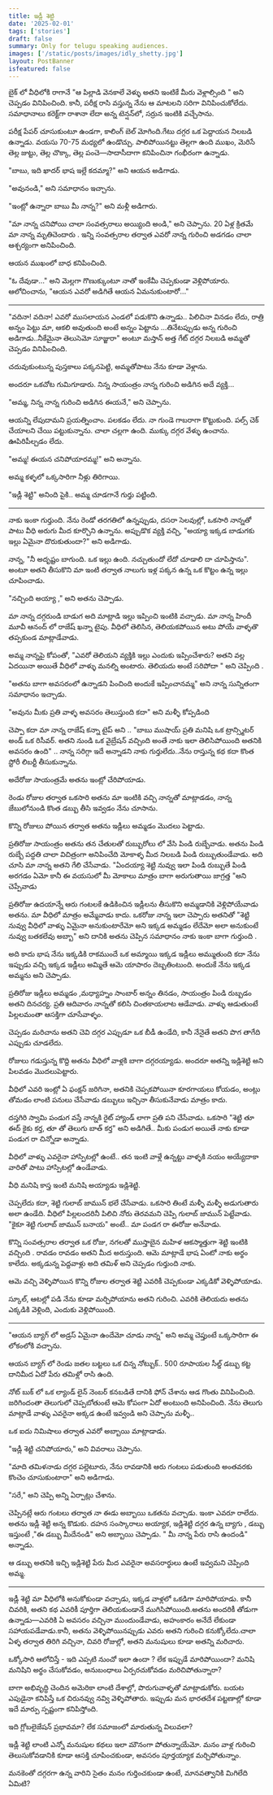 ```yaml
---
title: ఇడ్లీ శెట్టి
date: '2025-02-01'
tags: ['stories']
draft: false
summary: Only for telugu speaking audiences. 
images: ['/static/posts/images/idly_shetty.jpg']
layout: PostBanner
isfeatured: false
---
```

బైక్ లో వీధిలోకి రాగానే "ఆ పిల్లాడి వెనకాలే వెళ్ళు అతని ఇంటికే మీరు వెళ్లాల్సింది " అని చెప్పడం వినిపించింది. కానీ, పరీక్ష రాసి వస్తున్న నేను ఆ మాటలని సరిగా వినిపించుకోలేదు. సమాధానాలు కరెక్ట్‌గా రాశానా లేదా అన్న టెన్షన్‌లో, సర్రున ఇంటికి వచ్చేసాను. 

పరీక్ష పేపర్ చూసుకుంటూ ఉండగా, కాలింగ్ బెల్ మోగింది.గేటు దగ్గర ఒక పెద్దాయన నిలబడి ఉన్నాడు. వయసు 70-75 మధ్యలో ఉండొచ్చు. పాలిపోయినట్టు తెల్లగా ఉంది ముఖం, మెరిసే తెల్ల జుట్టు, తెల్ల చొక్కా, తెల్ల పంచె—సాదాసీదాగా కనిపించినా గంభీరంగా ఉన్నాడు. 

"బాబు, ఇది ఖాదర్ భాష ఇల్లే కదమ్మా?" అని ఆయన అడిగాడు. 

"అవునండి," అని సమాధానం ఇచ్చాను.

"ఇంట్లో ఉన్నారా బాబు మీ నాన్న?" అని మళ్లీ అడిగారు. 

"మా నాన్న చనిపోయి చాలా సంవత్సరాలు అయ్యింది అండి," అని చెప్పాను. 20 ఏళ్ల క్రితమే మా నాన్న మృతిచెందారు . ఇన్ని సంవత్సరాల తర్వాత ఎవరో నాన్న గురించి అడగడం చాలా ఆశ్చర్యంగా అనిపించింది. 

ఆయన ముఖంలో బాధ కనిపించింది. 

"ఓ దేవుడా..." అని మెల్లగా గొణుక్కుంటూ నాతో ఇంకేమీ చెప్పకుండా వెళ్లిపోయారు. ఆలోచించాను, "ఆయన ఎవరో అడిగితే ఆయన ఏమనుకుంటారో..."  

****************************************************************************************** 

"వదినా! వదినా! ఎవరో ముసలాయన ఎండలో పడుకొని ఉన్నాడు.. పిలిచినా వినడం లేదు, రాత్రి అన్నం పెట్టు మా, ఆకలి అవుతుంది అంటే అన్నం పెట్టాను …తినేటప్పుడు అన్న గురించి అడిగాడు..నీకేమైనా తెలుసెమో సూజ్జురా" అంటూ మస్తాన్ అత్త గేట్ దగ్గర నిలబడి అమ్మతో చెప్పడం వినిపించింది. 

చదువుకుంటున్న పుస్తకాలు పక్కనపెట్టి, అమ్మతోపాటు నేను కూడా వెళ్లాను. 

అందరూ ఒకచోట గుమిగూడారు. నిన్న సాయంత్రం నాన్న గురించి అడిగిన అదే వ్యక్తి… 

"అమ్మ, నిన్న నాన్న గురించి అడిగిన ఈయనే," అని చెప్పాను.  

ఆయన్ని లేపుదామని ప్రయత్నించాం. పలకడం లేదు. నా గుండె గాబరాగా కొట్టుకుంది. పల్స్ చెక్ చేయాలని చేయి పట్టుకున్నాను. చాలా చల్లగా ఉంది. ముక్కు దగ్గర వేళ్ళు ఉంచాను. ఊపిరిపీల్చడం లేదు. 

"అమ్మ! ఈయన చనిపోయారమ్మ!" అని అన్నాను. 

అమ్మ కళ్ళలో ఒక్కసారిగా నీళ్లు తిరిగాయి. 

"ఇడ్లీ శెట్టి" అనింది పైకి.. అమ్మ చూడగానే గుర్తు పట్టింది. 

****************************************************************************************** 

నాకు ఇంకా గుర్తుంది. నేను రెండో తరగతిలో ఉన్నప్పుడు, దసరా సెలవుల్లో, ఒకసారి నాన్నతో పాటు వీధి అరుగు మీద కూర్చొని ఉన్నాను. అప్పుడొక వ్యక్తి వచ్చి, "అయ్యా ఇక్కడ బాడుగకు ఇల్లు ఏమైనా దొరుకుతుందా?" అని అడిగాడు. 

నాన్న, "నీ అదృష్టం బాగుంది. ఒక ఇల్లు ఉంది. నచ్చుతుందో లేదో చూడాలి దా చూపిస్తాను". అంటూ అతని తీసుకొని మా ఇంటి తర్వాత నాలుగు ఇళ్ల పక్కన ఉన్న ఒక కొట్టం ఉన్న ఇల్లు చూపించాడు. 

"నచ్చింది అయ్యా ," అని అతను చెప్పాడు. 

మా నాన్న దగ్గరుండి బాడుగ అది మాట్లాడి ఇల్లు ఇప్పించి ఇంటికి వచ్చాడు. మా నాన్న హిందీ మూవీ ఆనంద్ లో రాజేష్ ఖన్నా టైపు. వీధిలో తెలిసిన, తెలియకపోయిన అటు పోయే వాళ్ళతొ తప్పకుండ మాట్లాడేవాడు. 

అమ్మ నాన్నపై కోపంతో, "ఎవరో తెలియని వ్యక్తికి ఇల్లు ఎందుకు ఇప్పించేశారు? అతని వల్ల ఏదయినా అయితే వీధిలో వాళ్ళు మనల్ని అంటారు. తెలియదు అంటే సరిపోదా " అని చెప్పింది . 

"అతను బాగా అవసరంలో ఉన్నాడని పించింది అందుకే ఇప్పించానమ్మ" అని నాన్న సున్నితంగా సమాధానం ఇచ్చాడు. 

"అవును మీకు ప్రతి వాళ్ళ అవసరం తెలుస్తుంది కదా" అని మళ్ళీ కోప్పడింది 

చెప్పా కదా మా నాన్న రాజేష్ కన్నా టైప్ అని .. "బాబు ముషాయ్ ప్రతి మనిషి ఒక ట్రాన్స్మిటర్ అండ్ ఒక రిసీవర్. అతని నుండి ఒక వైబ్రేషన్ వచ్చింది అంతే నాకు ఇలా తెలిసిపోయింది అతనికి అవసరం ఉంది" .. నాన్న సరిగ్గా ఇదే అన్నాడని నాకు గుర్తులేదు..నేను రాస్తున్న కథ కదా కొంత స్టోరీ లిబర్టీ తీసుకున్నాను. 

అదేరోజు సాయంత్రమే అతను ఇంట్లో చేరిపోయాడు. 

రెండు రోజుల తర్వాత ఒకసారి అతను మా ఇంటికి వచ్చి నాన్నతో మాట్లాడడం, నాన్న జేబులోనుండి కొంత డబ్బు తీసి ఇవ్వడం నేను చూసాను. 

కొన్ని రోజులు పోయిన తర్వాత అతను ఇడ్లీలు అమ్మడం మొదలు పెట్టాడు. 

ప్రతిరోజు సాయంత్రం అతను తన చేతులతో రుబ్బురోలు లో వేసి పిండి రుబ్బేవాడు. అతను పిండి రుబ్బే పద్ధతి చాలా విచిత్రంగా అనిపించేది మోకాళ్ళ మీద నిలబడి పిండి రుబ్బుతుండేవాడు. అది చూసి మా నాన్న అతని గేలి చేసేవాడు.
"ఏందయ్యా శెట్టి నువ్వు ఇలా పిండి రుబ్బుతే పిండి అరగడం ఏమో కానీ ఈ వయసులో మీ మోకాలు మాత్రం బాగా అరుగుతాయి జాగ్రత్త "అని చెప్పేవాడు 

ప్రతిరోజు ఉదయాన్నే ఆరు గంటలకే ఉడికించిన ఇడ్లీలను తీసుకొని అమ్మడానికి వెళ్లిపోయేవాడు అతను. మా వీధిలో మాత్రం అమ్మేవాడు కాదు. ఒకరోజు నాన్న ఇలా చెప్పారు అతనితో "శెట్టి నువ్వు వీధిలో వాళ్ళు ఏమైనా అనుకుంటారేమో అని ఇక్కడ అమ్మడం లేదేమో అలా అనుకుంటే నువ్వు బతకలేవు అబ్బా" అని దానికి అతను చెప్పిన సమాధానం నాకు ఇంకా బాగా గుర్తుంది .

అది కాదు భాష నేను ఇక్కడికి రాకముందే ఒక అమ్మాయి ఇక్కడ ఇడ్లీలు అమ్ముతుంది కదా నేను ఇప్పుడు వచ్చి ఇక్కడ ఇడ్లీలు అమ్మితే ఆమె యాపారం దెబ్బతింటుంది. అందుకే నేను ఇక్కడ అమ్మను అని చెప్పాడు. 

ప్రతిరోజు ఇడ్లీలు అమ్మడం ,మధ్యాహ్నం సాంబార్ అన్నం తినడం, సాయంత్రం పిండి రుబ్బడం అతని దినచర్య. ప్రతి ఆదివారం నాన్నతో కలిసి చింతకాయలాట ఆడేవాడు. వాళ్ళు ఆడుతుంటే పిల్లలమంతా ఆసక్తిగా చూసేవాళ్ళం. 

చెప్పడం మరిచాను అతని చెవి దగ్గర ఎప్పుడూ ఒక బీడీ ఉండేది, కానీ నేనైతే అతని పొగ తాగేది ఎప్పుడు చూడలేదు. 

రోజులు గడుస్తున్న కొద్ది అతను వీధిలో వాళ్లకి బాగా దగ్గరయ్యాడు. అందరూ అతన్ని ఇడ్లిశెట్టి అని పిలవడం మొదలుపెట్టారు. 

వీధిలో ఎవరి ఇంట్లో ఏ ఫంక్షన్ జరిగినా, అతనికి చెప్పకపోయినా కూరగాయలు కోయడం, అంట్లు తోమడం లాంటి పనులు చేసేవాడు డబ్బులు ఇచ్చినా తీసుకునేవాడు మాత్రం కాదు. 

దస్తగిరి స్వామి పండుగ వస్తే నాన్నకి రైట్ హ్యాండ్ లాగా ప్రతి పని చేసేవాడు. ఒకసారి "శెట్టి తూ ఈద్ కైకు కర్త, తూ తో తెలుగు బాత్ కర్త" అని అడిగితే.. మీకు పండుగ అయితే నాకు కూడా పండుగ రా చిన్నోడా అన్నాడు. 

వీధిలో వాళ్ళు ఎవరైనా హాస్పిటల్లో ఉంటే.. తన ఇంటి వాళ్లే ఉన్నట్టు వాళ్ళకి నయం అయ్యేదాకా వారితో పాటు హాస్పిటల్లో ఉండేవాడు. 

వీధి మనిషి కాస్త ఇంటి మనిషి అయ్యాడు ఇడ్లిశెట్టి. 

చెప్పలేదు కదా, శెట్టి గులాబ్ జామున్ భలే చేసేవాడు. ఒకసారి తింటే మళ్ళీ మళ్ళీ అడుగుతారు అలా ఉండేది. వీధిలో పిల్లలందరినీ పిలిచి నోరు తెరవమని చెప్పి గులాబ్ జామున్ పెట్టేవాడు. "కైకూ శెట్టి గులాబ్ జామున్ బనాయ" అంటే.. మా పండగ రా ఈరోజు అనేవాడు. 

కొన్ని సంవత్సరాల తర్వాత ఒక రోజు, నగలతో ముస్తాబైన మహిళ ఆకస్మాత్తుగా శెట్టి ఇంటికి వచ్చింది . రావడం రావడం అతని మీద అరుస్తుంది. ఆమె మాట్లాడే భాష ఏంటో నాకు అర్థం కాలేదు. అక్కడున్న పెద్దవాళ్లు అది తమిళ్ అని చెప్పడం గుర్తుంది నాకు. 

ఆమె వచ్చి వెళ్ళిపోయిన కొన్ని రోజుల తర్వాత శెట్టి ఎవరికీ చెప్పకుండా ఎక్కడికో వెళ్ళిపోయాడు. 

స్కూల్, ఆటల్లో పడి నేను కూడా మర్చిపోయాను అతని గురించి. ఎవరికి తెలియదు అతను ఎక్కడికి వెళ్లింది, ఎందుకు వెళ్లిపోయింది. 

****************************************************************************************** 

"ఆయన బ్యాగ్ లో అడ్రస్ ఏమైనా ఉందేమో చూడు నాన్న" అని అమ్మ చెప్తుంటే ఒక్కసారిగా ఈ లోకంలోకి వచ్చాను. 

ఆయన బ్యాగ్ లో రెండు జతల బట్టలు ఒక చిన్న నోట్బుక్.. 500 రూపాయల సీల్డ్ డబ్బు కట్ట దానిమీద ఏదో పేరు తమిళ్లో రాసి ఉంది.  

నోట్ బుక్ లో ఒక ల్యాండ్ లైన్ నెంబర్ కనబడితే దానికి ఫోన్ చేశాను ఆడ గొంతు వినిపించింది. జరిగిందంతా తెలుగులో చెప్పబోతుంటే ఆమె కోపంగా ఏదో అంటుంది అనిపించింది. నేను తెలుగు మాట్లాడే వాళ్ళు ఎవరైనా అక్కడ ఉంటే ఇవ్వండి అని చెప్పాను మళ్ళీ.. 

ఒక ఐదు నిమిషాలు తర్వాత ఎవరో అబ్బాయి మాట్లాడాడు.  

"ఇడ్లీ శెట్టి చనిపోయారు," అని వివరాలు చెప్పాను.  

"మాది తమిళనాడు దగ్గర పల్లెటూరు, నేను రావడానికి ఆరు గంటలు పడుతుంది అంతవరకు కొంచెం చూసుకుంటారా" అని అడిగాడు. 

"సరే," అని చెప్పి అన్ని ఏర్పాట్లు చేశాను. 

చెప్పినట్లే ఆరు గంటలు తర్వాత నా ఈడు అబ్బాయి ఒకతను వచ్చాడు. ఇంకా ఎవరూ రాలేదు. అతను ఇడ్లీ శెట్టి అన్న కొడుకు. దహన సంస్కారాలు అయ్యాక, ఇడ్లిశెట్టి దగ్గర ఉన్న బ్యాగు , డబ్బు ఇస్తుంటే ,"ఈ డబ్బు మీదేనండి" అని అబ్బాయి చెప్పాడు. " మీ నాన్న పేరు రాసి ఉందండి" అన్నాడు. 

ఆ డబ్బు అతనికి ఇచ్చి ఇడ్లిశెట్టి పేరు మీద ఎవరైనా అవసరార్థులు ఉంటే ఇవ్వమని చెప్పింది అమ్మ. 

****************************************************************************************** 

ఇడ్లీ శెట్టి మా వీధిలోకి అనుకోకుండా వచ్చాడు, ఇక్కడ వాళ్లలో ఒకడిగా మారిపోయాడు. కానీ చివరికి, అతని కథ ఎవరికీ పూర్తిగా తెలియకుండానే ముగిసిపోయింది.అతను అందరికీ తోడుగా ఉన్నాడు—ఎవరికి ఏ అవసరం వచ్చినా ముందుండేవాడు, అహంకారం అనేదే లేకుండా సహాయపడేవాడు.కానీ, అతను వెళ్ళిపోయినప్పుడు ఎవరు అతని గురించి కనుక్కోలేదు.చాలా ఏళ్ళ తర్వాత తిరిగి వచ్చినా, చివరి రోజుల్లో, అతని మనుషులు కూడా అతన్ని మరిచారు.

ఒక్కోసారి ఆలోచిస్తే - ఇది ఎప్పటి నుంచో ఇలా ఉందా ? లేక ఇప్పుడే మారిపోయిందా? మనిషి మనిషిని అర్థం చేసుకోవడం, అనుబంధాలు ఏర్పరచుకోవడం మరిచిపోతున్నారా? 

బాగా అభివృద్ధి చెందిన అమెరికా లాంటి దేశాల్లో, పొరుగువాళ్ళతో మాట్లాడుకోరు. బయట ఎపుడైనా కనిపిస్తే ఒక చిరునవ్వు నవ్వి వెళ్ళిపోతారు. ఇప్పుడు మన భారతదేశ పట్టణాల్లో కూడా ఇదే మార్పు స్పష్టంగా కనిపిస్తోంది. 

ఇది గ్లోబలైజేషన్ ప్రభావమా? లేక సమాజంలో మారుతున్న విలువలా?

ఇడ్లీ శెట్టి లాంటి ఎన్నో మనుషుల కథలు ఇలా మౌనంగా పోతున్నాయేమో. మనం వాళ్ల గురించి తెలుసుకోవడానికి కూడా ఆసక్తి చూపించకుండా, అవసరం పూర్తయ్యాక మర్చిపోతున్నాం. 

మనకెంతో దగ్గరగా ఉన్న వారిని సైతం మనం గుర్తించకుండా ఉంటే, మానవత్వానికి మిగిలేది ఏమిటి?
